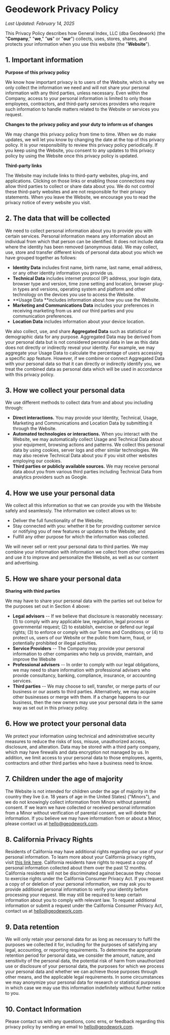 # Geodework Privacy Policy

_Last Updated: February 14, 2025_

This Privacy Policy describes how General Index, LLC (dba Geodework) (the "**Company**," "**we**," "**us**" or "**our**") collects, uses, stores, shares, and protects your information when you use this website (the "**Website**").

## 1. Important information

**Purpose of this privacy policy**

We know how important privacy is to users of the Website, which is why we only collect the information we need and will not share your personal information with any third parties, unless necessary. Even within the Company, access to your personal information is limited to only those employees, contractors, and third-party services providers who require such information to handle matters related to the Website or services you request.

**Changes to the privacy policy and your duty to inform us of changes**

We may change this privacy policy from time to time. When we do make updates, we will let you know by changing the date at the top of this privacy policy. It is your responsibility to review this privacy policy periodically. If you keep using the Website, you consent to any updates to this privacy policy by using the Website once this privacy policy is updated.

**Third-party links**

The Website may include links to third-party websites, plug-ins, and applications. Clicking on those links or enabling those connections may allow third parties to collect or share data about you. We do not control these third-party websites and are not responsible for their privacy statements. When you leave the Website, we encourage you to read the privacy notice of every website you visit.

## 2. The data that will be collected

We need to collect personal information about you to provide you with certain services. Personal information means any information about an individual from which that person can be identified. It does not include data where the identity has been removed (anonymous data). We may collect, use, store and transfer different kinds of personal data about you which we have grouped together as follows:

- **Identity Data** includes first name, birth name, last name, email address, or any other identity information you provide us.
- **Technical Data** includes internet protocol (IP) address, your login data, browser type and version, time zone setting and location, browser plug-in types and versions, operating system and platform and other technology on the devices you use to access the Website.
- **Usage Data **includes information about how you use the Website.
- **Marketing and Communications Data** includes your preferences in receiving marketing from us and our third parties and you communication preferences.
- **Location Data** includes information about your device location.

We also collect, use, and share **Aggregated Data** such as statistical or demographic data for any purpose. Aggregated Data may be derived from your personal data but is not considered personal data in law as this data does not directly or indirectly reveal your identity. For example, we may aggregate your Usage Data to calculate the percentage of users accessing a specific app feature. However, if we combine or connect Aggregated Data with your personal data so that it can directly or indirectly identify you, we treat the combined data as personal data which will be used in accordance with this privacy policy.

## 3. How we collect your personal data

We use different methods to collect data from and about you including through:

- **Direct interactions.** You may provide your Identity, Technical, Usage, Marketing and Communications and Location Data by submitting it through the Website.
- **Automated technologies or interactions.** When you interact with the Website, we may automatically collect Usage and Technical Data about your equipment, browsing actions and patterns. We collect this personal data by using cookies, server logs and other similar technologies. We may also receive Technical Data about you if you visit other websites employing our cookies.
- **Third parties or publicly available sources.** We may receive personal data about you from various third parties including Technical Data from analytics providers such as Google.

## 4. How we use your personal data

We collect all this information so that we can provide you with the Website safely and seamlessly. The information we collect allows us to:

- Deliver the full functionality of the Website;
- Stay connected with you: whether it be for providing customer service or notifying you of new features or updates to the Website; and
- Fulfill any other purpose for which the information was collected.

We will never sell or rent your personal data to third parties. We may combine your information with information we collect from other companies and use it to improve and personalize the Website, as well as our content and advertising.

## 5. How we share your personal data

**Sharing with third parties**

We may have to share your personal data with the parties set out below for the purposes set out in Section 4 above:

- **Legal advisors** -- If we believe that disclosure is reasonably necessary: (1) to comply with any applicable law, regulation, legal process or governmental request; (2) to establish, exercise or defend our legal rights; (3) to enforce or comply with our Terms and Conditions; or (4) to protect us, users of our Website or the public from harm, fraud, or potentially prohibited or illegal activities.
- **Service Providers** -- The Company may provide your personal information to other companies who help us provide, maintain, and improve the Website
- **Professional advisers** -- In order to comply with our legal obligations, we may need to share information with professional advisers who provide consultancy, banking, compliance, insurance, or accounting services.
- **Third parties** -- We may choose to sell, transfer, or merge parts of our business or our assets to third parties. Alternatively, we may acquire other businesses or merge with them. If a change happens to our business, then the new owners may use your personal data in the same way as set out in this privacy policy.

## 6. How we protect your personal data

We protect your information using technical and administrative security measures to reduce the risks of loss, misuse, unauthorized access, disclosure, and alteration. Data may be stored with a third party company, which may have firewalls and data encryption not managed by us. In addition, we limit access to your personal data to those employees, agents, contractors and other third parties who have a business need to know.

## 7. Children under the age of majority

The Website is not intended for children under the age of majority in the country they live (i.e. 18 years of age in the United States) ("Minors"), and we do not knowingly collect information from Minors without parental consent. If we learn we have collected or received personal information from a Minor without verification of parental consent, we will delete that information. If you believe we may have information from or about a Minor, please contact us at [hello@geodework.com](mailto:hello@geodework.com).

## 8. California Privacy Rights

Residents of California may have additional rights regarding our use of your personal information. To learn more about your California privacy rights, visit [this link here](https://oag.ca.gov/privacy/ccpa). California residents have rights to request a copy of personal information collected about them over the past 12 months. California residents will not be discriminated against because they choose to exercise rights under the California Consumer Privacy Act. If you request a copy of or deletion of your personal information, we may ask you to provide additional personal information to verify your identity before processing your request. We may still be required to keep certain information about you to comply with relevant law. To request additional information or submit a request under the California Consumer Privacy Act, contact us at [hello@geodework.com](mailto:hello@geodework.com).

## 9. Data retention

We will only retain your personal data for as long as necessary to fulfil the purposes we collected it for, including for the purposes of satisfying any legal, accounting, or reporting requirements. To determine the appropriate retention period for personal data, we consider the amount, nature, and sensitivity of the personal data, the potential risk of harm from unauthorized use or disclosure of your personal data, the purposes for which we process your personal data and whether we can achieve those purposes through other means, and the applicable legal requirements. In some circumstances we may anonymize your personal data for research or statistical purposes in which case we may use this information indefinitely without further notice to you.

## 10. Contact Information

Please contact us with any questions, conc erns, or feedback regarding this privacy policy by sending an email to [hello@geodework.com](mailto:hello@geodework.com).
